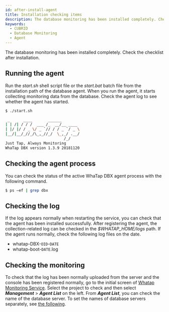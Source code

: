 ```yaml
---
id: after-install-agent
title: Installation checking items
description: The database monitoring has been installed completely. Check the checklist after installation.
keywords:
  - CUBRID
  - Database Monitoring
  - Agent
---
```


The database monitoring has been installed completely. Check the checklist after installation.

## Running the agent

Run the _start.sh_ shell script file or the _start.bat_ batch file from the installation path of the database agent. When you run the agent, it starts collecting monitoring data from the database. Check the agent log to see whether the agent has started.

```bash title='start.sh'
$ ./start.sh

 _      ____       ______
| | /| / / /  ___ /_  __/__ ____
| |/ |/ / _ \/ _ `// / / _ `/ _ \
|__/|__/_//_/\_,_//_/  \_,_/ .__/
                          /_/
Just Tap, Always Monitoring
WhaTap DBX version 1.3.9 20181120
```

## Checking the agent process

You can check the status of the active WhaTap DBX agent process with the following command.

```bash title='SH'
$ ps –ef | grep dbx
```

## Checking the log

If the log appears normally when restarting the service, you can check that the agent has been installed successfully. After registering the agent, the collection-related log can be checked in the _$WHATAP_HOME/logs_ path. If the agent runs normally, check the following log files on the date.

- whatap-DBX-`OID`-`DATE`
- whatap-boot-`DATE`.log

## Checking the monitoring

To check that the log has been normally uploaded from the server and the console has been registered normally, go to the initial screen of [Whatap Monitoring Service](https://service.whatap.io). Select the project to check and then select **_Management_** > **_Agent List_** on the left. From **_Agent List_**, you can check the name of the database server. To set the names of database servers separately, see [the following](agent-manage).

<ImgLang img='db-check-monitoring-agent-lists.png' desc='Database Agent List' />
